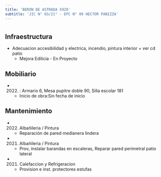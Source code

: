 ```yaml
---
title: 'BERON DE ASTRADA 5920'
subtitle: 'JIC N° 03/21° - EPC N° 09 HECTOR PANIZZA'
---
```


#
## Infraestructura

* Adecuacion accesibilidad y electrica, incendio, pintura interior + ver cd patio 
    + Mejora Edilicia - En Proyecto 


## Mobiliario

*  (2022) : Armario 6, Mesa pupitre doble 90, Silla escolar 181 



    + Inicio de obra:Sin fecha de inicio 



## Mantenimiento

*  (2022) Albañileria / Pintura 
    + Reparación de pared medianera lindera

*  (2021) Albañileria / Pintura 
    + Prov, instalar barandas en escaleras, Reparar pared perimetral patio lateral

*  (2021) Calefaccion y Refrigeracion 
    + Provision e inst. protectores estufas






